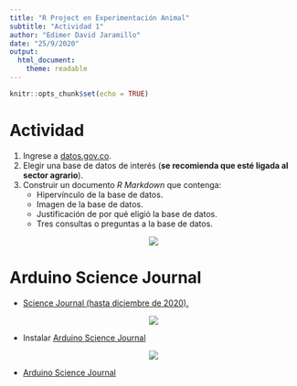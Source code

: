 ```yaml
---
title: "R Project en Experimentación Animal"
subtitle: "Actividad 1"
author: "Edimer David Jaramillo"
date: "25/9/2020"
output:
  html_document:
    theme: readable
---
```


```r
knitr::opts_chunk$set(echo = TRUE)
```

# Actividad

1. Ingrese a [datos.gov.co](https://www.datos.gov.co/browse?sortBy=newest&utf8=%E2%9C%93).
2. Elegir una base de datos de interés (**se recomienda que esté ligada al sector agrario**).
3. Construir un documento *R Markdown* que contenga:
    - Hipervínculo de la base de datos.
    - Imagen de la base de datos.
    - Justificación de por qué eligió la base de datos.
    - Tres consultas o preguntas a la base de datos.
    
<center>
<img src = "image/metodo.jpg" />
</center>    

# Arduino Science Journal

- [Science Journal (hasta diciembre de 2020).](https://play.google.com/store/apps/details?id=com.google.android.apps.forscience.whistlepunk&hl=es_CO)

<center>
<img src = "image/app2.PNG" />
</center>

- Instalar [Arduino Science Journal](https://play.google.com/store/apps/details?id=cc.arduino.sciencejournal&hl=es_419)

<center>
<img src = "image/app.png" />
</center>

- [Arduino Science Journal](https://blog.arduino.cc/2020/08/05/the-science-journal-is-graduating-from-google-coming-to-arduino-this-fall/)